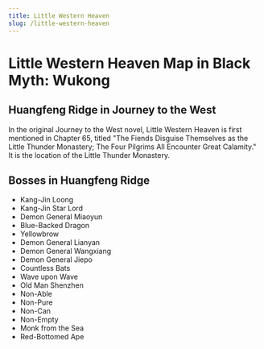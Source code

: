 ```yaml
---
title: Little Western Heaven
slug: /little-western-heaven
---
```


# Little Western Heaven Map in Black Myth: Wukong

## Huangfeng Ridge in Journey to the West

In the original Journey to the West novel, Little Western Heaven is first mentioned in Chapter 65, titled "The Fiends Disguise Themselves as the Little Thunder Monastery; The Four Pilgrims All Encounter Great Calamity." It is the location of the Little Thunder Monastery.

## Bosses in Huangfeng Ridge

- Kang-Jin Loong
- Kang-Jin Star Lord
- Demon General Miaoyun
- Blue-Backed Dragon
- Yellowbrow
- Demon General Lianyan
- Demon General Wangxiang
- Demon General Jiepo
- Countless Bats
- Wave upon Wave
- Old Man Shenzhen
- Non-Able
- Non-Pure
- Non-Can
- Non-Empty
- Monk from the Sea
- Red-Bottomed Ape